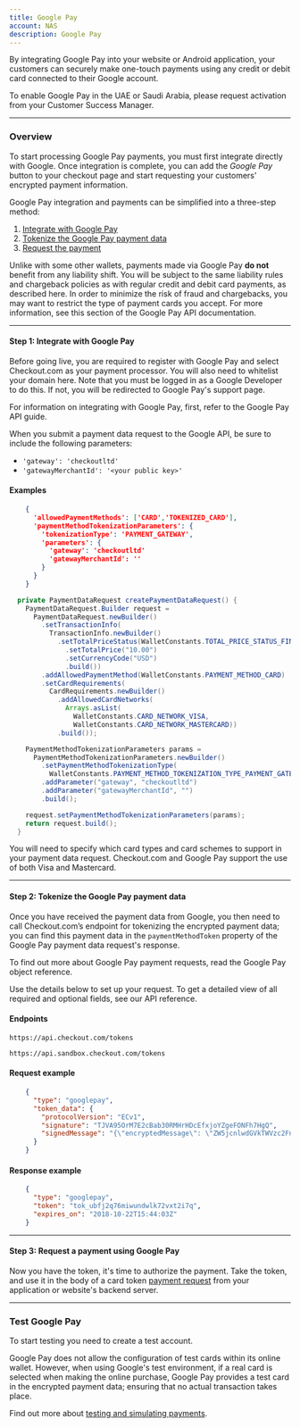 ```yaml
---
title: Google Pay
account: NAS
description: Google Pay
---
```


By integrating Google Pay into your website or Android application, your customers can securely make one-touch payments using any credit or debit card connected to their Google account.

<TipBox variant="info">

To enable Google Pay in the UAE or Saudi Arabia, please request activation from your Customer Success Manager.

</TipBox>

---

### Overview

To start processing Google Pay payments, you must first integrate directly with Google. Once integration is complete, you can add the _Google Pay_ button to your checkout page and start requesting your customers' encrypted payment information.

Google Pay integration and payments can be simplified into a three-step method:

1.  [Integrate with Google Pay](/payments/payment-methods/google-pay#Step_1:_Integrate_with_Google_Pay)
2.  [Tokenize the Google Pay payment data](/payments/payment-methods/google-pay#Step_2:_Tokenize_the_Google_Pay_payment_data)
3.  [Request the payment](/payments/payment-methods/google-pay#Step_3:_Request_a_payment_using_Google_Pay)

<TipBox variant="note" title="There is no liability shift!">

Unlike with some other wallets, payments made via Google Pay **do not** benefit from any liability shift. You will be subject to the same liability rules and chargeback policies as with regular credit and debit card payments, as described <ExternalLink href="https://support.google.com/pay/merchants/answer/6288992?hl=en-GB" target="_blank">here</ExternalLink>. In order to minimize the risk of fraud and chargebacks, you may want to restrict the type of payment cards you accept. For more information, see <ExternalLink href="https://developers.google.com/pay/api/web/reference/object" target="_blank">this section</ExternalLink> of the Google Pay API documentation.

</TipBox>

---

#### Step 1: Integrate with Google Pay

<TipBox variant="note">

Before going live, you are required to <ExternalLink href="https://services.google.com/fb/forms/googlepayAPIenable/" target="_blank">register with Google Pay</ExternalLink> and select Checkout.com as your payment processor. You will also need to <ExternalLink href="https://payments.developers.google.com/signup" target="_blank">whitelist your domain here</ExternalLink>. Note that you must be logged in as a Google Developer to do this. If not, you will be redirected to Google Pay's support page.

</TipBox>

<TipBox>

For information on integrating with Google Pay, first, refer to the <ExternalLink href="https://developers.google.com/pay/api/overview" target="_blank">Google Pay API guide</ExternalLink>.

</TipBox>

When you submit a payment data request to the Google API, be sure to include the following parameters:

*   `'gateway': 'checkoutltd'`
*   `'gatewayMerchantId': '<your public key>'`

#### Examples

<tabs>
<tab title="Google Pay API request (web)">

```json withBorder={false}
    {
      'allowedPaymentMethods': ['CARD','TOKENIZED_CARD'],
      'paymentMethodTokenizationParameters': {
        'tokenizationType': 'PAYMENT_GATEWAY',
        'parameters': {
          'gateway': 'checkoutltd'
          'gatewayMerchantId': ''
        }
      }
    }
```

</tab>
<tab title="Google Pay API request (Android)">

```java withBorder={false}
  private PaymentDataRequest createPaymentDataRequest() {
    PaymentDataRequest.Builder request =
      PaymentDataRequest.newBuilder()
        .setTransactionInfo(
          TransactionInfo.newBuilder()
            .setTotalPriceStatus(WalletConstants.TOTAL_PRICE_STATUS_FINAL)
              .setTotalPrice("10.00")
              .setCurrencyCode("USD")
              .build())
        .addAllowedPaymentMethod(WalletConstants.PAYMENT_METHOD_CARD)                     .addAllowedPaymentMethod(WalletConstants.PAYMENT_METHOD_TOKENIZED_CARD)
        .setCardRequirements(
          CardRequirements.newBuilder()
            .addAllowedCardNetworks(
              Arrays.asList(
                WalletConstants.CARD_NETWORK_VISA,
                WalletConstants.CARD_NETWORK_MASTERCARD))
            .build());

    PaymentMethodTokenizationParameters params =
      PaymentMethodTokenizationParameters.newBuilder()
        .setPaymentMethodTokenizationType(
          WalletConstants.PAYMENT_METHOD_TOKENIZATION_TYPE_PAYMENT_GATEWAY)
        .addParameter("gateway", "checkoutltd")
        .addParameter("gatewayMerchantId", "")
        .build();

    request.setPaymentMethodTokenizationParameters(params);
    return request.build();
  }
```

</tab>
</tabs>

<TipBox variant="info">

You will need to specify which card types and card schemes to support in your payment data request. Checkout.com and Google Pay support the use of both Visa and Mastercard.

</TipBox>

---

#### Step 2: Tokenize the Google Pay payment data

Once you have received the payment data from Google, you then need to call Checkout.com’s endpoint for tokenizing the encrypted payment data; you can find this payment data in the `paymentMethodToken` property of the Google Pay payment data request's response.

To find out more about Google Pay payment requests, read the <ExternalLink href="https://developers.google.com/pay/api/web/object-reference" target="_blank">Google Pay object reference</ExternalLink>.

Use the details below to set up your request. To get a detailed view of all required and optional fields, see our <ExternalLink href="https://api-reference.checkout.com/preview/crusoe" target="_blank">API reference</ExternalLink>.

#### Endpoints

<tabs>
<tab title="Live">
<LineCodeWrapper type="post">

`https://api.checkout.com/tokens`

</LineCodeWrapper>
</tab>
<tab title="Sandbox">
<LineCodeWrapper type="post">

`https://api.sandbox.checkout.com/tokens`

</LineCodeWrapper>
</tab>
</tabs>

#### Request example

```json
    {
      "type": "googlepay",
      "token_data": {
        "protocolVersion": "ECv1",
        "signature": "TJVA95OrM7E2cBab30RMHrHDcEfxjoYZgeFONFh7HgQ",
        "signedMessage": "{\"encryptedMessage\": \"ZW5jcnlwdGVkTWVzc2FnZQ==\", \"ephemeralPublicKey\": \"ZXBoZW1lcmFsUHVibGljS2V5\", \"tag\": \"c2lnbmF0dXJl\"}"
      }
    }
```

#### Response example

```json
    {
      "type": "googlepay",
      "token": "tok_ubfj2q76miwundwlk72vxt2i7q",
      "expires_on": "2018-10-22T15:44:03Z"
    }
```

---

#### Step 3: Request a payment using Google Pay

Now you have the token, it's time to authorize the payment. Take the token, and use it in the body of a card token [payment request](/payments/accept-payments/request-a-payment) from your application or website's backend server.

---

### Test Google Pay

<TipBox variant="note">

To start testing you need to <ExternalLink href="https://www.checkout.com/get-test-account" target="_blank">create a test account</ExternalLink>.

</TipBox>

Google Pay does not allow the configuration of test cards within its online wallet. However, when using Google's test environment, if a real card is selected when making the online purchase, Google Pay provides a test card in the encrypted payment data; ensuring that no actual transaction takes place.

<TipBox variant="info">

Find out more about [testing and simulating payments](/testing).

</TipBox>
